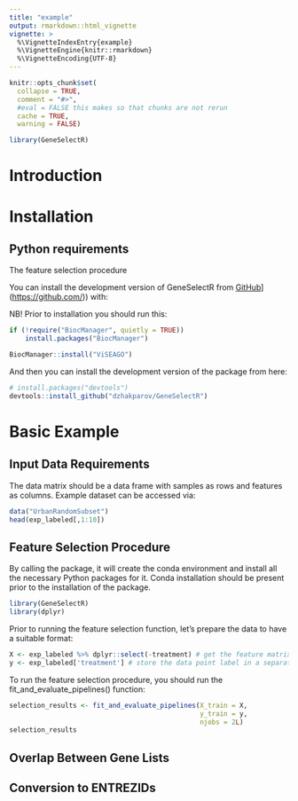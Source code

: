 ```yaml
---
title: "example"
output: rmarkdown::html_vignette
vignette: >
  %\VignetteIndexEntry{example}
  %\VignetteEngine{knitr::rmarkdown}
  %\VignetteEncoding{UTF-8}
---
```


```r
knitr::opts_chunk$set(
  collapse = TRUE,
  comment = "#>", 
  #eval = FALSE this makes so that chunks are not rerun 
  cache = TRUE,
  warning = FALSE)
```

```r
library(GeneSelectR)
```

# Introduction

# Installation

## Python requirements 
The feature selection procedure 

You can install the development version of GeneSelectR from [GitHub](%5Bhttps://github.com/)](<https://github.com/>)) with:

NB! Prior to installation you should run this:

```r
if (!require("BiocManager", quietly = TRUE))
    install.packages("BiocManager")

BiocManager::install("ViSEAGO")
```

And then you can install the development version of the package from here:

```r
# install.packages("devtools")
devtools::install_github("dzhakparov/GeneSelectR")

```



# Basic Example

## Input Data Requirements
The data matrix should be a data frame with samples as rows and features as columns. Example dataset can be accessed via: 
```r
data("UrbanRandomSubset")
head(exp_labeled[,1:10])
```


## Feature Selection Procedure
By calling the package, it will create the conda environment and install all the necessary Python packages for it. Conda installation should be present prior to the installation of the package. 

```r
library(GeneSelectR)
library(dplyr)
```
Prior to running the feature selection function, let's prepare the data to have a suitable format: 
```r
X <- exp_labeled %>% dplyr::select(-treatment) # get the feature matrix
y <- exp_labeled['treatment'] # store the data point label in a separate vector
```

To run the feature selection procedure, you should run the fit_and_evaluate_pipelines() function: 
```r
selection_results <- fit_and_evaluate_pipelines(X_train = X, 
                                                y_train = y,
                                                njobs = 2L)
selection_results
```


## Overlap Between Gene Lists

## Conversion to ENTREZIDs
